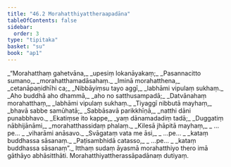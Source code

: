 ```yaml
---
title: "46.2 Morahatthiyattheraapadāna"
tableOfContents: false
sidebar:
  order: 3
type: "tipitaka"
basket: "su"
book: "ap1"
---
```



<DynamicBreadcrumb />

<Division number="9" book="ap1">

<Paragraph number="5889" type="verses" book="ap1">
_“Morahatthaṃ gahetvāna,_  
_upesiṃ lokanāyakaṃ;_  
_Pasannacitto sumano,_  
_morahatthamadāsahaṃ._  

</Paragraph>

</Division>
<Division number="10" book="ap1">

<Paragraph number="5890" type="verses" book="ap1">
_Iminā morahatthena,_  
_cetanāpaṇidhīhi ca;_  
_Nibbāyiṃsu tayo aggī,_  
_labhāmi vipulaṃ sukhaṃ._  

</Paragraph>

</Division>
<Division number="11" book="ap1">

<Paragraph number="5891" type="verses" book="ap1">
_Aho buddhā aho dhammā,_  
_aho no satthusampadā;_  
_Datvānahaṃ morahatthaṃ,_  
_labhāmi vipulaṃ sukhaṃ._  

</Paragraph>

</Division>
<Division number="12" book="ap1">

<Paragraph number="5892" type="verses" book="ap1">
_Tiyaggī nibbutā mayhaṃ,_  
_bhavā sabbe samūhatā;_  
_Sabbāsavā parikkhīṇā,_  
_natthi dāni punabbhavo._  

</Paragraph>

</Division>
<Division number="13" book="ap1">

<Paragraph number="5893" type="verses" book="ap1">
_Ekatiṃse ito kappe,_  
_yaṃ dānamadadiṃ tadā;_  
_Duggatiṃ nābhijānāmi,_  
_morahatthassidaṃ phalaṃ._  

</Paragraph>

</Division>
<Division number="14" book="ap1">

<Paragraph number="5894" type="verses" book="ap1">
_Kilesā jhāpitā mayhaṃ,_  
_ …pe… _  
_viharāmi anāsavo._  

</Paragraph>

</Division>
<Division number="15" book="ap1">

<Paragraph number="5895" type="verses" book="ap1">
_Svāgataṃ vata me āsi,_  
_ …pe… _  
_kataṃ buddhassa sāsanaṃ._  

</Paragraph>

</Division>
<Division number="16" book="ap1">

<Paragraph number="5896" type="verses" book="ap1">
_Paṭisambhidā catasso,_  
_ …pe… _  
_kataṃ buddhassa sāsanaṃ”._  

</Paragraph>

<Paragraph number="5897" book="ap1">
Itthaṃ sudaṃ āyasmā morahatthiyo thero imā gāthāyo abhāsitthāti.

</Paragraph>
</Division>

<Paragraph number="5898" type="center" book="ap1">
Morahatthiyattherassāpadānaṃ dutiyaṃ.
</Paragraph>